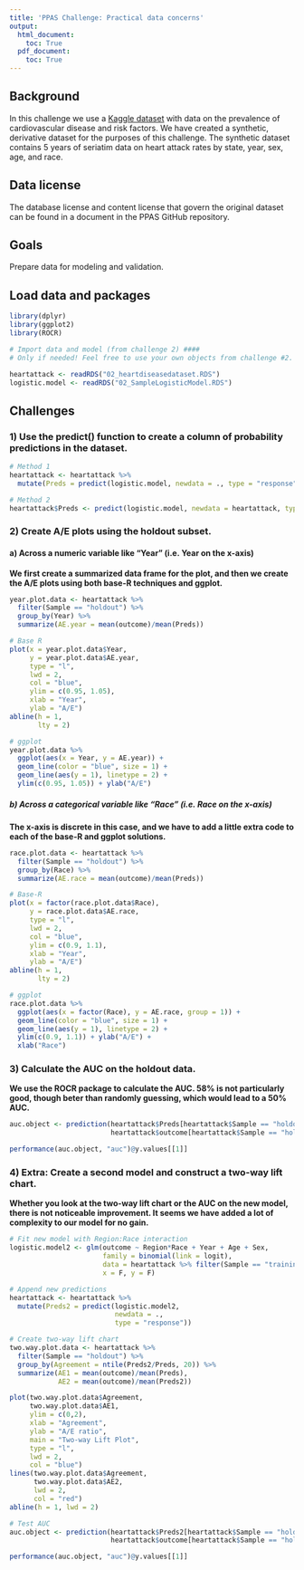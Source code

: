 ```yaml
---
title: 'PPAS Challenge: Practical data concerns'
output: 
  html_document:
    toc: True
  pdf_document:
    toc: True
---
```


## Background
In this challenge we use a [Kaggle dataset](https://www.kaggle.com/mazharkarimi/heart-disease-and-stroke-prevention/metadata) with data on the prevalence of cardiovascular disease and risk factors. We have created a synthetic, derivative dataset for the purposes of this challenge. The synthetic dataset contains 5 years of seriatim data on heart attack rates by state, year, sex, age, and race.

## Data license
The database license and content license that govern the original dataset can be found in a document in the PPAS GitHub repository. 

## Goals
Prepare data for modeling and validation.

## Load data and packages
```r
library(dplyr)
library(ggplot2)
library(ROCR)

# Import data and model (from challenge 2) ####
# Only if needed! Feel free to use your own objects from challenge #2.

heartattack <- readRDS("02_heartdiseasedataset.RDS")
logistic.model <- readRDS("02_SampleLogisticModel.RDS")
```

## Challenges
### 1) Use the predict() function to create a column of probability predictions in the dataset.

```r
# Method 1
heartattack <- heartattack %>%
  mutate(Preds = predict(logistic.model, newdata = ., type = "response"))

# Method 2
heartattack$Preds <- predict(logistic.model, newdata = heartattack, type = "response")
```

### 2) Create A/E plots using the holdout subset.

#### a) Across a numeric variable like "Year" (i.e. Year on the x-axis)

**We first create a summarized data frame for the plot, and then we create the A/E plots using both base-R techniques and ggplot.** 

```r
year.plot.data <- heartattack %>%
  filter(Sample == "holdout") %>%
  group_by(Year) %>%
  summarize(AE.year = mean(outcome)/mean(Preds))

# Base R
plot(x = year.plot.data$Year,
     y = year.plot.data$AE.year,
     type = "l",
     lwd = 2,
     col = "blue",
     ylim = c(0.95, 1.05),
     xlab = "Year",
     ylab = "A/E")
abline(h = 1,
       lty = 2)

# ggplot
year.plot.data %>%
  ggplot(aes(x = Year, y = AE.year)) +
  geom_line(color = "blue", size = 1) +
  geom_line(aes(y = 1), linetype = 2) +
  ylim(c(0.95, 1.05)) + ylab("A/E")
```


##### b) Across a categorical variable like "Race" (i.e. Race on the x-axis)

**The x-axis is discrete in this case, and we have to add a little extra code to each of the base-R and ggplot solutions.**

```r
race.plot.data <- heartattack %>%
  filter(Sample == "holdout") %>%
  group_by(Race) %>%
  summarize(AE.race = mean(outcome)/mean(Preds))

# Base-R
plot(x = factor(race.plot.data$Race),
     y = race.plot.data$AE.race,
     type = "l",
     lwd = 2,
     col = "blue",
     ylim = c(0.9, 1.1),
     xlab = "Year",
     ylab = "A/E")
abline(h = 1,
       lty = 2)

# ggplot
race.plot.data %>%
  ggplot(aes(x = factor(Race), y = AE.race, group = 1)) +
  geom_line(color = "blue", size = 1) +
  geom_line(aes(y = 1), linetype = 2) +
  ylim(c(0.9, 1.1)) + ylab("A/E") +
  xlab("Race")
```

### 3) Calculate the AUC on the holdout data.

**We use the ROCR package to calculate the AUC. 58% is not particularly good, though beter than randomly guessing, which would lead to a 50% AUC.**

```r
auc.object <- prediction(heartattack$Preds[heartattack$Sample == "holdout"],
                         heartattack$outcome[heartattack$Sample == "holdout"])

performance(auc.object, "auc")@y.values[[1]]
```


### 4) Extra: Create a second model and construct a two-way lift chart.

**Whether you look at the two-way lift chart or the AUC on the new model, there is not noticeable improvement. It seems we have added a lot of complexity to our model for no gain.**

```r
# Fit new model with Region:Race interaction
logistic.model2 <- glm(outcome ~ Region*Race + Year + Age + Sex, 
                       family = binomial(link = logit), 
                       data = heartattack %>% filter(Sample == "training"), model = F, 
                       x = F, y = F)

# Append new predictions
heartattack <- heartattack %>%
  mutate(Preds2 = predict(logistic.model2, 
                          newdata = ., 
                          type = "response"))

# Create two-way lift chart
two.way.plot.data <- heartattack %>%
  filter(Sample == "holdout") %>%
  group_by(Agreement = ntile(Preds2/Preds, 20)) %>%
  summarize(AE1 = mean(outcome)/mean(Preds),
            AE2 = mean(outcome)/mean(Preds2))

plot(two.way.plot.data$Agreement,
     two.way.plot.data$AE1,
     ylim = c(0,2),
     xlab = "Agreement",
     ylab = "A/E ratio",
     main = "Two-way Lift Plot",
     type = "l",
     lwd = 2,
     col = "blue")
lines(two.way.plot.data$Agreement,
      two.way.plot.data$AE2,
      lwd = 2,
      col = "red")
abline(h = 1, lwd = 2)

# Test AUC
auc.object <- prediction(heartattack$Preds2[heartattack$Sample == "holdout"],
                         heartattack$outcome[heartattack$Sample == "holdout"])

performance(auc.object, "auc")@y.values[[1]]
```



